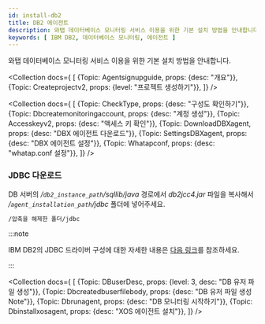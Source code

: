 ```yaml
---
id: install-db2
title: DB2 에이전트
description: 와탭 데이터베이스 모니터링 서비스 이용을 위한 기본 설치 방법을 안내합니다.
keywords: [ IBM DB2, 데이터베이스 모니터링, 에이전트 ]
---
```



와탭 데이터베이스 모니터링 서비스 이용을 위한 기본 설치 방법을 안내합니다.

<Collection docs={
  [
    {Topic: Agentsignupguide, props: {desc: "개요"}},
    {Topic: Createprojectv2, props: {level: "프로젝트 생성하기"}},
  ]}
/>

<Steps>

<Collection docs={
  [
    {Topic: CheckType, props: {desc: "구성도 확인하기"}},
    {Topic: Dbcreatemonitoringaccount, props: {desc: "계정 생성"}},
    {Topic: Accesskeyv2, props: {desc: "액세스 키 확인"}},
    {Topic: DownloadDBXagent, props: {desc: "DBX 에이전트 다운로드"}},
    {Topic: SettingsDBXagent, props: {desc: "DBX 에이전트 설정"}},
    {Topic: Whatapconf, props: {desc: "whatap.conf 설정"}},
  ]}
/>

### JDBC 다운로드

DB 서버의 */`db2_instance_path`/sqllib/java* 경로에서 *db2jcc4.jar* 파일을 복사해서 */`agent_installation_path`/jdbc* 폴더에 넣어주세요.

```txt
/압축을 해제한 폴더/jdbc
```

:::note

IBM DB2의 JDBC 드라이버 구성에 대한 자세한 내용은 [다음 링크](https://www.ibm.com/docs/baw/23.x?topic=installation-configuring-jdbc-drivers)를 참조하세요.

:::

<Collection docs={
  [
    {Topic: DBuserDesc, props: {level: 3, desc: "DB 유저 파일 생성"}},
    {Topic: Dbcreatedbuserfilebody, props: {desc: "DB 유저 파일 생성 Note"}},
    {Topic: Dbrunagent, props: {desc: "DB 모니터링 시작하기"}},
    {Topic: Dbinstallxosagent, props: {desc: "XOS 에이전트 설치"}},
  ]}
/>

</Steps>

<NextStep />